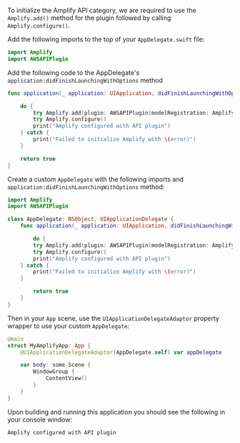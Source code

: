 To initialize the Amplify API category, we are required to use the `Amplify.add()` method for the plugin followed by calling `Amplify.configure()`.

<BlockSwitcher>

<Block name="UIKit AppDelegate">

Add the following imports to the top of your `AppDelegate.swift` file:

```swift
import Amplify
import AWSAPIPlugin
```

Add the following code to the AppDelegate's `application:didFinishLaunchingWithOptions` method

```swift
func application(_ application: UIApplication, didFinishLaunchingWithOptions launchOptions: [UIApplication.LaunchOptionsKey: Any]?) -> Bool {

    do {
        try Amplify.add(plugin: AWSAPIPlugin(modelRegistration: AmplifyModels()))
        try Amplify.configure()
        print("Amplify configured with API plugin")
    } catch {
        print("Failed to initialize Amplify with \(error)")
    }

    return true
}
```

</Block>

<Block name="SwiftUI App">

Create a custom `AppDelegate` with the following imports and `application:didFinishLaunchingWithOptions` method:

```swift
import Amplify
import AWSAPIPlugin

class AppDelegate: NSObject, UIApplicationDelegate {
    func application(_ application: UIApplication, didFinishLaunchingWithOptions launchOptions: [UIApplication.LaunchOptionsKey: Any]?) -> Bool {

        do {
        try Amplify.add(plugin: AWSAPIPlugin(modelRegistration: AmplifyModels()))
        try Amplify.configure()
        print("Amplify configured with API plugin")
    } catch {
        print("Failed to initialize Amplify with \(error)")
    }

        return true
    }
}
```

Then in your `App` scene, use the `UIApplicationDelegateAdaptor` property wrapper to use your custom `AppDelegate`:

```swift
@main
struct MyAmplifyApp: App {
    @UIApplicationDelegateAdaptor(AppDelegate.self) var appDelegate

    var body: some Scene {
        WindowGroup {
            ContentView()
        }
    }
}
```

</Block>

</BlockSwitcher>

Upon building and running this application you should see the following in your console window:

```console
Amplify configured with API plugin
```